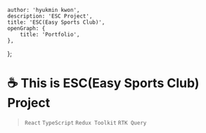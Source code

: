 	author: 'hyukmin kwon',
	description: 'ESC Project',
	title: 'ESC(Easy Sports Club)',
	openGraph: {
		title: 'Portfolio',
	},
};

# ☕️ This is ESC(Easy Sports Club) Project

> `React` `TypeScript` `Redux Toolkit` `RTK Query`
